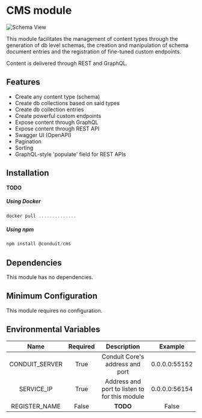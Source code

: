 # CMS module

![Schema View](/img/modules/cms/admin/custom_endpoint_edit_view.png)

This module facilitates the management of content types through the generation 
of db level schemas, the creation and manipulation of schema document entries 
and the registration of fine-tuned custom endpoints.

Content is delivered through REST and GraphQL.

## Features

- Create any content type (schema)
- Create db collections based on said types
- Create db collection entries
- Create powerful custom endpoints
- Expose content through GraphQL
- Expose content through REST API
- Swagger UI (OpenAPI)
- Pagination
- Sorting
- GraphQL-style 'populate' field for REST APIs

## Installation

**TODO**

##### Using Docker

```jsx
docker pull ..............
```

##### Using npm

```jsx
npm install @conduit/cms
```

## Dependencies

This module has no dependencies.

## Minimum Configuration

This module requires no configuration.

## Environmental Variables

|  Name          | Required |  Description                                  |  Example      |
| :------------: | :------: | :-------------------------------------------: | :-----------: |
| CONDUIT_SERVER |  True    | Conduit Core's address and port               | 0.0.0.0:55152 |
| SERVICE_IP     |  True    | Address and port to listen to for this module | 0.0.0.0:56154 |
| REGISTER_NAME  |  False   |   **TODO**                                    | False         |
